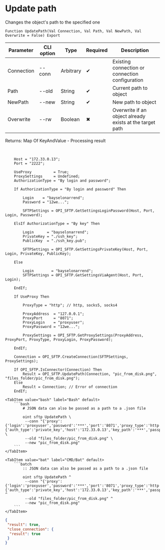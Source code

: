 ﻿---
sidebar_position: 4
description: Update path and other functions to work with SFTP in the Open Integration Package, a free open-source integration library for 1C:Enterprise 8, OneScript and CLI
keywords: [1C, 1С, 1С:Enterprise, 1С:Enterprise 8.3, API, Integration, Services, Exchange, OneScript, CLI, SFTP]
---


# Update path
 Changes the object's path to the specified one



`Function UpdatePath(Val Connection, Val Path, Val NewPath, Val Overwrite = False) Export`

  | Parameter | CLI option | Type | Required | Description |
  |-|-|-|-|-|
  | Connection | --conn | Arbitrary | &#x2714; | Existing connection or connection configuration |
  | Path | --old | String | &#x2714; | Current path to object |
  | NewPath | --new | String | &#x2714; | New path to object |
  | Overwrite | --rw | Boolean | &#x2716; | Overwrite if an object already exists at the target path |

  
  Returns:  Map Of KeyAndValue - Processing result

<br/>



```bsl title="1C:Enterprise/OneScript code example"
    Host = "172.33.0.13";
    Port = "2222";

    UseProxy          = True;
    ProxySettings     = Undefined;
    AuthorizationType = "By login and password";

    If AuthorizationType = "By login and password" Then

        Login    = "bayselonarrend";
        Password = "12we...";

        SFTPSettings = OPI_SFTP.GetSettingsLoginPassword(Host, Port, Login, Password);

    ElsIf AuthorizationType = "By key" Then

        Login      = "bayselonarrend";
        PrivateKey = "./ssh_key";
        PublicKey  = "./ssh_key.pub";

        SFTPSettings = OPI_SFTP.GetSettingsPrivateKey(Host, Port, Login, PrivateKey, PublicKey);

    Else

        Login        = "bayselonarrend";
        SFTPSettings = OPI_SFTP.GetSettingsViaAgent(Host, Port, Login);

    EndIf;

    If UseProxy Then

        ProxyType = "http"; // http, socks5, socks4

        ProxyAddress  = "127.0.0.1";
        ProxyPort     = "8071";
        ProxyLogin    = "proxyuser";
        ProxyPassword = "12we...";

        ProxySettings = OPI_SFTP.GetProxySettings(ProxyAddress, ProxyPort, ProxyType, ProxyLogin, ProxyPassword);

    EndIf;

    Connection = OPI_SFTP.CreateConnection(SFTPSettings, ProxySettings);

    If OPI_SFTP.IsConnector(Connection) Then
        Result = OPI_SFTP.UpdatePath(Connection, "pic_from_disk.png", "files_folder/pic_from_disk.png");
    Else
        Result = Connection; // Error of connection
    EndIf;
```
 

 <Tabs>
  
    <TabItem value="bash" label="Bash" default>
        ```bash
            # JSON data can also be passed as a path to a .json file
            
            oint sftp UpdatePath \
             --conn "{'proxy':{'login':'proxyuser','password':'***','port':'8071','proxy_type':'http','server':'127.0.0.1'},'set':{'auth_type':'private_key','host':'172.33.0.13','key_path':'***','passphrase':null,'password':null,'port':'2222','pub_path':'/tmp/tb55hvz4.gku.tmp','username':'bayselonarrend'}}" \
             --old "files_folder/pic_from_disk.png" \
             --new "pic_from_disk.png"
        ```
    </TabItem>
  
    <TabItem value="bat" label="CMD/Bat" default>
        ```batch
            :: JSON data can also be passed as a path to a .json file
            
            oint sftp UpdatePath ^
             --conn "{'proxy':{'login':'proxyuser','password':'***','port':'8071','proxy_type':'http','server':'127.0.0.1'},'set':{'auth_type':'private_key','host':'172.33.0.13','key_path':'***','passphrase':null,'password':null,'port':'2222','pub_path':'/tmp/tb55hvz4.gku.tmp','username':'bayselonarrend'}}" ^
             --old "files_folder/pic_from_disk.png" ^
             --new "pic_from_disk.png"
        ```
    </TabItem>
</Tabs>


```json title="Result"
{
 "result": true,
 "close_connection": {
  "result": true
 }
}
```
